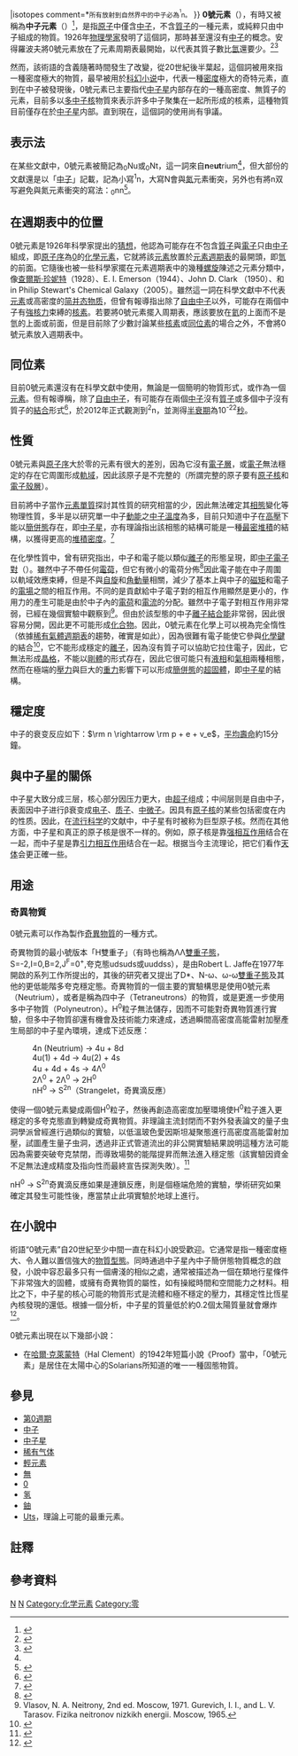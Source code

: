 {{NoteTA|G1=Physics}}
{{noteTA
|G1=Chemistry
|1= zh-hans:稀有气体; zh-cn:稀有气体; zh-tw:惰性氣體; zh-hk:貴氣體; zh-sg:惰性气体;
|2= zh-hans:稀有氣體; zh-cn:稀有气体; zh-tw:惰性氣體; zh-hk:貴氣體; zh-sg:惰性气体;
}}
{{Infobox element|name=0號元素|enname=Neutronium |number=0 |symbol=n|left=-|right=[[氫|氫]]|above=-|below=[[氦|氦]]|series=未知
|predicted series=稀有氣體 | series comment=可能為[[稀有氣體|稀有氣體]]|series color=c0ffff|group=18|period=0|block= |appearance=自由中子可能呈无色气体|atomic mass=1.00866|atomic mass 2=1|electron configuration=無電子|electrons per shell=0|phase= 氣體|phase comment=推測|density gplstp=無數據|melting point K=無數據|melting point C=無數據|melting point F=無數據|boiling point K=無數據|boiling point C=無數據|boiling point F=無數據|oxidation states=0|electronegativity=无数据|CAS number = none |isotopes=
{{Elementbox isotopes decay | mn=1 | sym=n | na= 100%*
 | hl=611.0(10) 秒{{#tag:ref|自由中子平均壽命約881.5 ± 1.5秒<ref>[http://pdg.lbl.gov/2011/listings/rpp2011-list-n.pdf K. Nakamura et al. (Particle Data Group)], J. Phys. G 37, 075021 (2010) and 2011 partial update for the 2012 edition.</ref>，而「平均壽命」與「半衰期」的比為ln 2|group="註"}}
 | dm1={{衰變|β}} | de1=0.782 | pn1=1 | ps1=H }}
{{Elementbox_isotopes_decay | mn=2 | sym=n
 | na=人造 | hl=10<sup>-22</sup>秒<ref>{{Cite journal|title=Nuclei Emit Paired-up Neutrons|url=https://link.aps.org/doi/10.1103/Physics.5.30|last=Schirber|first=Michael|date=2012-03-09|journal=Physics|doi=10.1103/Physics.5.30|volume=5|pages=30|language=en|issn=1943-2879|bibcode=2012PhyOJ...5...30S}}</ref>
 | dm1={{衰變|n}} | de1=- | pn1=1 | ps1=n }}
|isotopes comment=*<small>所有放射到自然界中的中子必為<sup><sup>1</sup></sup>n。</small>
}}
'''0號元素'''（{{lang-en|Neutronium}}），有時又被稱為'''中子元素'''（{{lang-en|Neutrium}}）<ref name="name">{{Cite web|title=Neutrium: The Most Neutral Hypothetical State of Matter Ever|url=https://io9.gizmodo.com/neutrium-the-most-neutral-hypothetical-state-of-matter-5899961|accessdate=2020-09-07|work=io9|language=en-us|archivedate=2020-09-08|archiveurl=https://web.archive.org/web/20200908005841/https://io9.gizmodo.com/neutrium-the-most-neutral-hypothetical-state-of-matter-5899961|dead-url=no}}</ref>，是指[[原子|原子]]中僅含[[中子|中子]]，不含[[質子|質子]]的一種元素，或純粹只由中子組成的物質。1926年[[物理學家|物理學家]]{{tsl|en|Andreas von Antropoff|安德利亞·馮·安德羅波夫}}發明了這個詞，那時甚至還沒有[[中子|中子]]的概念。安得羅波夫將0號元素放在了元素周期表最開始，以代表其質子數比[[氫|氫]]還要少。<ref name="Antropoff 1926">{{Cite journal|title=Eine neue Form des periodischen Systems der Elemente|url=https://onlinelibrary.wiley.com/doi/10.1002/ange.19260392303|last=Von Antropoff|first=A.|date=1926-06-10|journal=[[应用化学_(期刊)|Zeitschrift für Angewandte Chemie]]|issue=23|doi=10.1002/ange.19260392303|volume=39|pages=722–725|language=de|access-date=2022-03-25|archive-date=2022-03-25|archive-url=https://web.archive.org/web/20220325072835/https://onlinelibrary.wiley.com/doi/10.1002/ange.19260392303}}</ref><ref name="Stewart 2007">{{Cite journal|title=A century on from Dmitrii Mendeleev: tables and spirals, noble gases and Nobel prizes|url=http://link.springer.com/10.1007/s10698-007-9038-x|last=Stewart|first=Philip J.|date=2007-10-23|journal=Foundations of Chemistry|issue=3|doi=10.1007/s10698-007-9038-x|volume=9|pages=235–245|language=en|issn=1386-4238}}</ref>

然而，該術語的含義隨著時間發生了改變，從20世紀後半葉起，這個詞被用來指一種密度極大的物質，最早被用於[[科幻小说|科幻小说]]中，代表一種[[密度|密度]]極大的奇特元素，直到在中子被發現後，0號元素已主要指代[[中子星|中子星]]内部存在的一種高密度、無質子的元素，目前多以[[多中子核|多中子核]]物質來表示許多中子聚集在一起所形成的核素，這種物質目前僅存在於[[中子星|中子星]]内部。直到現在，這個詞的使用尚有爭議。

== 表示法 ==
在某些文獻中，0號元素被簡記為<sub>0</sub>Nu或<sub>0</sub>Nt，這一詞來自'''n'''e'''ut'''rium<ref name="name"/>，但大部份的文獻還是以「[[中子|中子]]」記載，記為小寫<sup>1</sup>n，大寫N會與[[氮|氮]]元素衝突，另外也有將n双写避免與氮元素衝突的寫法：<sub>0</sub>nn<ref>{{Cite web|title=Table of Isotopes decay data|url=http://nucleardata.nuclear.lu.se/toi/listnuc.asp?Z=-1|accessdate=2020-09-07|work=nucleardata.nuclear.lu.se|archivedate=2015-12-22|archiveurl=https://web.archive.org/web/20151222145839/http://nucleardata.nuclear.lu.se/toi/listnuc.asp?Z=-1|dead-url=no}}</ref>。

== 在週期表中的位置 ==
0號元素是1926年科學家{{tsl|en|Andreas von Antropoff|安德利亞·馮·安德羅波夫}}提出的[[猜想|猜想]]，他認為可能存在不包含[[質子|質子]]與[[電子|電子]]只由[[中子|中子]]組成，即[[原子序|原子序]]為[[0|0]]的[[化學元素|化學元素]]，它就將該[[元素|元素]]放置於[[元素週期表|元素週期表]]的最開頭，即[[氫|氫]]的前面。它隨後也被一些科學家擺在元素週期表中的幾種[[螺旋|螺旋]]陳述之元素分類中，像[[查爾斯·珍妮特|查爾斯·珍妮特]]（1928）、E. I. Emerson（1944）、John D. Clark （1950）、和in Philip Stewart's Chemical Galaxy（2005）。雖然這一詞在科學文獻中不代表[[元素|元素]]或高密度的[[简并态物质|简并态物质]]，但曾有報導指出除了[[自由中子|自由中子]]以外，可能存在兩個中子有[[强相互作用|強核力]]束縛的[[核素|核素]]。若要將0號元素擺入周期表，應該要放在[[氦|氦]]的上面而不是氫的上面或前面，但是目前除了少數討論某些[[核素|核素]]或[[同位素|同位素]]的場合之外，不會將0號元素放入週期表中。

== 同位素 ==
{{main|中子的同位素}}
目前0號元素還沒有在科學文獻中使用，無論是一個簡明的物質形式，或作為一個[[元素|元素]]。但有報導稱，除了[[自由中子|自由中子]]，有可能存在兩個[[中子|中子]]沒有[[質子|質子]]或多個中子沒有質子的[[結合|結合]]形式<ref>{{Cite journal|title=Do multineutrons exist?|url=https://iopscience.iop.org/article/10.1088/0954-3899/29/2/102|last=Timofeyuk|first=N K|date=2003-02-01|journal=Journal of Physics G: Nuclear and Particle Physics|issue=2|doi=10.1088/0954-3899/29/2/102|volume=29|pages=L9–L14|issn=0954-3899}}</ref>，於2012年正式觀測到<sup>2</sup>n，並測得[[半衰期|半衰期]]為10<sup>-22</sup>[[秒|秒]]。

==性質==
0號元素與[[原子序|原子序]]大於零的元素有很大的差別，因為它沒有[[電子層|電子層]]，或[[電子|電子]]無法穩定的存在它周圍形成[[原子轨道|軌域]]，因此該原子是不完整的（所謂完整的原子要有[[原子核|原子核]]和[[電子殼層|電子殼層]]）。

目前將中子當作[[元素單質|元素單質]]探討其性質的研究相當的少，因此無法確定其[[相態|相態]]變化等物理性質，多半是以研究單一中子[[動能|動能]]之[[中子溫度|中子溫度]]為多，目前只知道中子在[[高壓|高壓]]下能以[[簡併態|簡併態]]存在，即[[中子星|中子星]]，亦有理論指出該相態的結構可能是一種[[最密堆積|最密堆積]]的結構，以獲得更高的[[堆積密度|堆積密度]]。<ref>{{Cite journal|title=CUBIC NEUTRONS|url=https://www.worldscientific.com/doi/abs/10.1142/S0217732312500332|last=Llanes-Estrada|first=Felipe J.|last2=Navarro|first2=Gaspar Moreno|date=2012-02-28|journal=Modern Physics Letters A|issue=06|doi=10.1142/S0217732312500332|volume=27|pages=1250033|language=en|issn=0217-7323|access-date=2022-03-25|archive-date=2022-03-25|archive-url=https://web.archive.org/web/20220325072842/https://www.worldscientific.com/doi/abs/10.1142/S0217732312500332}}</ref>

在化學性質中，曾有研究指出，中子和電子能以類似[[離子|離子]]的形態呈現，即[[中子電子對|中子電子對]]（{{lang-en|neutron-electron pair ,n-e}}）。雖然中子不帶任何[[電荷|電荷]]，但它有微小的電荷分佈<ref>{{Cite journal|title=Charge Densities of the Neutron and Proton|url=https://link.aps.org/doi/10.1103/PhysRevLett.99.112001|last=Miller|first=Gerald A.|date=2007-09-13|journal=[[物理评论快报|Physical Review Letters]]|issue=11|doi=10.1103/PhysRevLett.99.112001|volume=99|pages=112001}}</ref>因此電子能在中子周圍以軌域效應束縛，但是不與[[自旋|自旋]]和[[角動量|角動量]]相關，減少了基本上與中子的[[磁矩|磁矩]]和電子的[[電場|電場]]之間的相互作用。不同的是貢獻給中子電子對的相互作用顯然是更小的，作用力的產生可能是由於中子內的[[電荷|電荷]]和[[電流|電流]]的分配。雖然中子電子對相互作用非常弱，已經在幾個實驗中觀察到<ref>Vlasov, N. A. Neitrony, 2nd ed. Moscow, 1971. Gurevich, I. I., and L. V. Tarasov. Fizika neitronov nizkikh energii. Moscow, 1965.</ref>。但由於該型態的中子[[離子結合能|離子結合能]]非常弱，因此很容易分開，因此更不可能形成[[化合物|化合物]]。因此，0號元素在化學上可以視為完全惰性（依據[[稀有氣體|稀有氣體]][[週期表|週期表]]的趨勢，確實是如此），因為很難有電子能使它參與[[化學鍵|化學鍵]]的結合<ref name="everything2">{{Cite web|title=neutronium - Everything2.com|url=https://everything2.com/title/neutronium|accessdate=2020-09-07|work=everything2.com|archive-date=2020-08-21|archive-url=https://web.archive.org/web/20200821070118/https://everything2.com/title/neutronium|dead-url=no}}</ref>，它不能形成穩定的[[離子|離子]]，因為沒有質子可以協助它拉住電子，因此，它無法形成[[晶格|晶格]]，不能以[[剛體|剛體]]的形式存在，因此它很可能只有[[液相|液相]]和[[氣相|氣相]]兩種相態，然而在極端的[[壓力|壓力]]與巨大的[[重力|重力]]影響下可以形成[[簡併態|簡併態]]的[[超固體|超固體]]，即[[中子星|中子星]]的結構。

==穩定度==
中子的衰变反应如下：<math> \rm n \rightarrow \rm p + e + v_e</math>，[[平均壽命|平均壽命]]約15分鐘。

== 與中子星的關係 ==
{{main|中子星}}
中子星大致分成三层，核心部分因压力更大，由[[超子|超子]]组成；中间层则是自由中子，表面因中子进行β衰变成[[电子|电子]]、[[质子|质子]]、[[中微子|中微子]]。因具有[[原子核|原子核]]的某些包括密度在内的性质。因此，在[[大众科学|流行科学]]的文献中，中子星有时被称为巨型原子核。然而在其他方面，中子星和真正的原子核是很不一样的。例如，原子核是靠[[强相互作用|强相互作用]]结合在一起，而中子星是靠[[引力相互作用|引力相互作用]]结合在一起。根据当今主流理论，把它们看作[[天体|天体]]会更正確一些。

== 用途 ==
=== 奇異物質 ===
0號元素可以作為製作[[奇異物質|奇異物質]]的一種方式。

奇異物質的最小號版本「H雙重子」（有時也稱為ΛΛ[[雙重子態|雙重子態]]，S=-2,I=0,B=2,J<sup>F</sup>=0<sup>+</sup>,夸克態udsuds或uuddss），是由Robert L. Jaffe在1977年開啟的系列工作所提出的，其後的研究者又提出了D*、N-ω、ω-ω[[雙重子態|雙重子態]]及其他的更低能階多夸克穩定態。奇異物質的一個主要的實驗構思是使用0號元素（Neutrium），或者是稱為四中子（Tetraneutrons）的物質，或是更進一步使用多中子物質（Polyneutron）。H<sup>0</sup>粒子無法儲存，因而不可能對奇異物質進行實驗，但多中子物質卻還有機會及技術能力來達成，透過瞬間高密度高能雷射加壓產生局部的中子星內環境，達成下述反應：
:4n (Neutrium) → 4u + 8d
:4u(1) + 4d → 4u(2) + 4s
:4u + 4d + 4s → 4Λ<sup>0</sup>
:2Λ<sup>0</sup> + 2Λ<sup>0</sup> → 2H<sup>0</sup>
:nH<sup>0</sup> → S<sup>2n</sup>（Strangelet，奇異滴反應）
使得一個0號元素變成兩個H<sup>0</sup>粒子，然後再創造高密度加壓環境使H<sup>0</sup>粒子進入更穩定的多夸克態直到轉變成奇異物質。非理論主流封閉而不對外發表論文的量子虫洞學派曾經進行過類似的實驗，以低溫玻色愛因斯坦凝聚態進行高密度高能雷射加壓，試圖產生量子虫洞，透過非正式管道流出的非公開實驗結果說明這種方法可能因為需要突破夸克禁閉，而導致場勢的能階提昇而無法進入穩定態（該實驗因資金不足無法達成精度及指向性而最終宣告探測失敗）。<ref>{{Cite web|title=Acta Physica Polonica B|url=https://www.actaphys.uj.edu.pl/index_n.php?I=R&V=30&N=11#3149|accessdate=2020-09-07|work=www.actaphys.uj.edu.pl|archivedate=2020-09-08|archiveurl=https://web.archive.org/web/20200908012059/https://www.actaphys.uj.edu.pl/index_n.php?I=R&V=30&N=11#3149|dead-url=no}}</ref>

nH<sup>0</sup> → S<sup>2n</sup>奇異滴反應如果是連鎖反應，則是個極端危險的實驗，學術研究如果確定其發生可能性後，應當禁止此項實驗於地球上進行。

== 在小說中 ==
術語“0號元素”自20世紀至少中間一直在科幻小說受歡迎。它通常是指一種密度極大、令人難以置信強大的[[物質|物質]][[相態|型態]]。同時通過中子星內中子簡併態物質概念的啟發，小說中容忍最多只有一個膚淺的相似之處，通常被描述為一個在類地行星條件下非常強大的固體，或擁有奇異物質的屬性，如有操縱時間和空間能力之材料。相比之下，中子星的核心可能的物質形式是流體和極不穩定的壓力，其穩定性比恆星內核發現的還低。根據一個分析，中子星的質量低於約0.2個太陽質量就會爆炸<ref>{{Cite journal|title=Explosion of a Neutron Star Just Below the Minimum Mass: A Possible Site for r-Process Nucleosynthesis|url=http://adsabs.harvard.edu/abs/1998omeg.conf..313S|last=Sumiyoshi|first=K.|last2=Yamada|first2=S.|date=1998|pages=313|last3=Suzuki|first3=H.|last4=Hillebrandt|first4=W.}}</ref>。

0號元素出現在以下幾部小說：
* 在[[哈爾·克萊蒙特|哈爾·克萊蒙特]]（Hal Clement）的1942年短篇小說《Proof》當中，「0號元素」是居住在太陽中心的Solarians所知道的唯一一種固態物質。

== 參見 ==
{{Spoken Wikipedia|0號元素 - zh-yue.ogg|2016年|2月29日|粵語}}
*[[第0週期元素|第0週期]]
*[[中子|中子]]
*[[中子星|中子星]]
*[[稀有气体|稀有气体]]
*[[輕元素|輕元素]]
*[[無|無]]
*[[0|0]]
*[[氢|氢]]
*[[鈾|鈾]]
*[[Uts|Uts]]，理論上可能的最重元素。

== 註釋 ==
{{reflist|group="註"}}

== 參考資料 ==
{{reflist}}

{{元素週期表}}
{{中子星}}

[[Category:天体物理学|N]]
[[Category:奇特物质|N]]
[[Category:化学元素|Category:化学元素]]
[[Category:零|Category:零]]